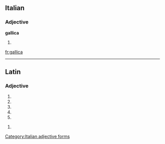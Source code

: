 ==Italian==

===Adjective===
'''gallica''' {{f}}

# {{feminine of|[[gallico]]}}
[[Category:Italian adjective forms]]

[[fr:gallica]]

----
==Latin==

===Adjective===
{{la-adj-form|gallica}}

# {{inflection of|gallicus|gallicus|nom|f|s|lang=la}}
# {{inflection of|gallicus|gallicus|nom|n|p|lang=la}}
# {{inflection of|gallicus|gallicus|acc|n|p|lang=la}}
# {{inflection of|gallicus|gallicus|voc|f|s|lang=la}}
# {{inflection of|gallicus|gallicus|voc|n|p|lang=la}}

{{la-adj-form|gallicā}}

# {{inflection of|gallicus|gallicus|abl|f|s|lang=la}}
{{count page|[[Wiktionary:Page count]]}}
{{rfc-auto}}